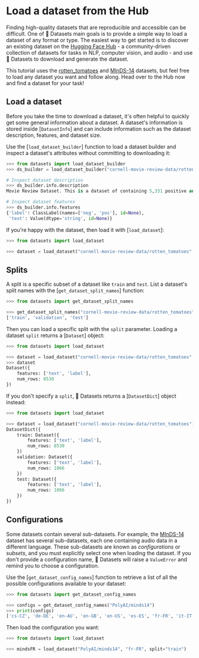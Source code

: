 # Load a dataset from the Hub

Finding high-quality datasets that are reproducible and accessible can be difficult. One of 🤗 Datasets main goals is to provide a simple way to load a dataset of any format or type. The easiest way to get started is to discover an existing dataset on the [Hugging Face Hub](https://huggingface.co/datasets) - a community-driven collection of datasets for tasks in NLP, computer vision, and audio - and use 🤗 Datasets to download and generate the dataset.

This tutorial uses the [rotten_tomatoes](https://huggingface.co/datasets/rotten_tomatoes) and [MInDS-14](https://huggingface.co/datasets/PolyAI/minds14) datasets, but feel free to load any dataset you want and follow along. Head over to the Hub now and find a dataset for your task!

## Load a dataset

Before you take the time to download a dataset, it's often helpful to quickly get some general information about a dataset. A dataset's information is stored inside [`DatasetInfo`] and can include information such as the dataset description, features, and dataset size. 

Use the [`load_dataset_builder`] function to load a dataset builder and inspect a dataset's attributes without committing to downloading it:

```py
>>> from datasets import load_dataset_builder
>>> ds_builder = load_dataset_builder("cornell-movie-review-data/rotten_tomatoes")

# Inspect dataset description
>>> ds_builder.info.description
Movie Review Dataset. This is a dataset of containing 5,331 positive and 5,331 negative processed sentences from Rotten Tomatoes movie reviews. This data was first used in Bo Pang and Lillian Lee, ``Seeing stars: Exploiting class relationships for sentiment categorization with respect to rating scales.'', Proceedings of the ACL, 2005.

# Inspect dataset features
>>> ds_builder.info.features
{'label': ClassLabel(names=['neg', 'pos'], id=None),
 'text': Value(dtype='string', id=None)}
```

If you're happy with the dataset, then load it with [`load_dataset`]:

```py
>>> from datasets import load_dataset

>>> dataset = load_dataset("cornell-movie-review-data/rotten_tomatoes", split="train")
```

## Splits

A split is a specific subset of a dataset like `train` and `test`. List a dataset's split names with the [`get_dataset_split_names`] function:

```py
>>> from datasets import get_dataset_split_names

>>> get_dataset_split_names("cornell-movie-review-data/rotten_tomatoes")
['train', 'validation', 'test']
```

Then you can load a specific split with the `split` parameter. Loading a dataset `split` returns a [`Dataset`] object:

```py
>>> from datasets import load_dataset

>>> dataset = load_dataset("cornell-movie-review-data/rotten_tomatoes", split="train")
>>> dataset
Dataset({
    features: ['text', 'label'],
    num_rows: 8530
})
```

If you don't specify a `split`, 🤗 Datasets returns a [`DatasetDict`] object instead:

```py
>>> from datasets import load_dataset

>>> dataset = load_dataset("cornell-movie-review-data/rotten_tomatoes")
DatasetDict({
    train: Dataset({
        features: ['text', 'label'],
        num_rows: 8530
    })
    validation: Dataset({
        features: ['text', 'label'],
        num_rows: 1066
    })
    test: Dataset({
        features: ['text', 'label'],
        num_rows: 1066
    })
})
```

## Configurations

Some datasets contain several sub-datasets. For example, the [MInDS-14](https://huggingface.co/datasets/PolyAI/minds14) dataset has several sub-datasets, each one containing audio data in a different language. These sub-datasets are known as *configurations* or *subsets*, and you must explicitly select one when loading the dataset. If you don't provide a configuration name, 🤗 Datasets will raise a `ValueError` and remind you to choose a configuration.

Use the [`get_dataset_config_names`] function to retrieve a list of all the possible configurations available to your dataset:

```py
>>> from datasets import get_dataset_config_names

>>> configs = get_dataset_config_names("PolyAI/minds14")
>>> print(configs)
['cs-CZ', 'de-DE', 'en-AU', 'en-GB', 'en-US', 'es-ES', 'fr-FR', 'it-IT', 'ko-KR', 'nl-NL', 'pl-PL', 'pt-PT', 'ru-RU', 'zh-CN', 'all']
```

Then load the configuration you want:

```py
>>> from datasets import load_dataset

>>> mindsFR = load_dataset("PolyAI/minds14", "fr-FR", split="train")
```
